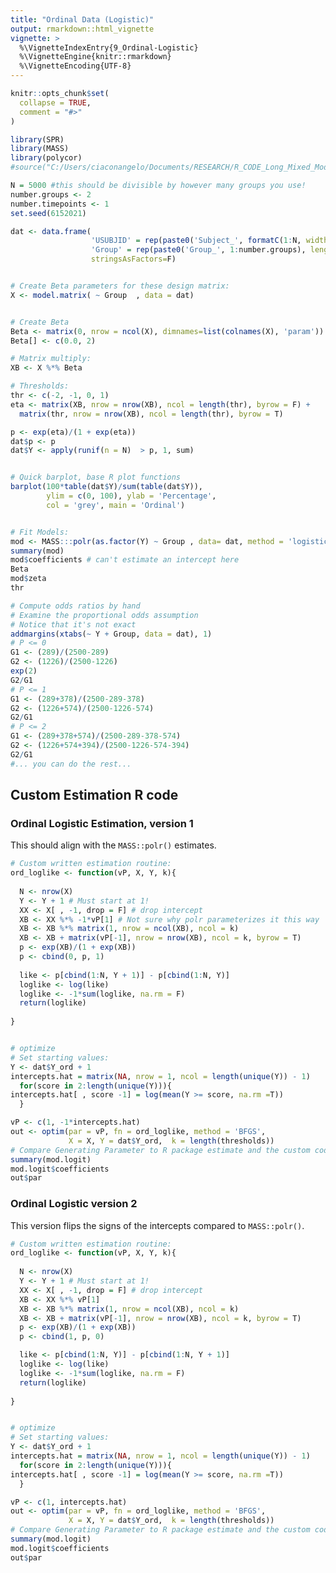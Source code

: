 ```yaml
---
title: "Ordinal Data (Logistic)"
output: rmarkdown::html_vignette
vignette: >
  %\VignetteIndexEntry{9_Ordinal-Logistic}
  %\VignetteEngine{knitr::rmarkdown}
  %\VignetteEncoding{UTF-8}
---
```


```r
knitr::opts_chunk$set(
  collapse = TRUE,
  comment = "#>"
)
```



```r
library(SPR)
library(MASS)
library(polycor)
#source("C:/Users/ciaconangelo/Documents/RESEARCH/R_CODE_Long_Mixed_Models/Function_findRhoBin.R")

N = 5000 #this should be divisible by however many groups you use!
number.groups <- 2
number.timepoints <- 1
set.seed(6152021)

dat <- data.frame(
                  'USUBJID' = rep(paste0('Subject_', formatC(1:N, width = 4, flag = '0')), length.out= N*number.timepoints),
                  'Group' = rep(paste0('Group_', 1:number.groups), length.out = N*number.timepoints),
                  stringsAsFactors=F)


# Create Beta parameters for these design matrix:
X <- model.matrix( ~ Group  , data = dat)


# Create Beta
Beta <- matrix(0, nrow = ncol(X), dimnames=list(colnames(X), 'param'))
Beta[] <- c(0.0, 2)

# Matrix multiply:
XB <- X %*% Beta

# Thresholds:
thr <- c(-2, -1, 0, 1)
eta <- matrix(XB, nrow = nrow(XB), ncol = length(thr), byrow = F) +
  matrix(thr, nrow = nrow(XB), ncol = length(thr), byrow = T)

p <- exp(eta)/(1 + exp(eta))
dat$p <- p
dat$Y <- apply(runif(n = N)  > p, 1, sum)


# Quick barplot, base R plot functions
barplot(100*table(dat$Y)/sum(table(dat$Y)),
        ylim = c(0, 100), ylab = 'Percentage',
        col = 'grey', main = 'Ordinal')


# Fit Models:
mod <- MASS:::polr(as.factor(Y) ~ Group , data= dat, method = 'logistic', Hess = T)
summary(mod)
mod$coefficients # can't estimate an intercept here
Beta
mod$zeta
thr

# Compute odds ratios by hand
# Examine the proportional odds assumption
# Notice that it's not exact
addmargins(xtabs(~ Y + Group, data = dat), 1)
# P <= 0
G1 <- (289)/(2500-289)
G2 <- (1226)/(2500-1226)
exp(2)
G2/G1
# P <= 1
G1 <- (289+378)/(2500-289-378)
G2 <- (1226+574)/(2500-1226-574)
G2/G1
# P <= 2
G1 <- (289+378+574)/(2500-289-378-574)
G2 <- (1226+574+394)/(2500-1226-574-394)
G2/G1
#... you can do the rest...


```


## Custom Estimation R code

### Ordinal Logistic Estimation, version 1

This should align with the `MASS::polr()` estimates.

```r

# Custom written estimation routine:
ord_loglike <- function(vP, X, Y, k){
  
  N <- nrow(X)
  Y <- Y + 1 # Must start at 1!
  XX <- X[ , -1, drop = F] # drop intercept
  XB <- XX %*% -1*vP[1] # Not sure why polr parameterizes it this way
  XB <- XB %*% matrix(1, nrow = ncol(XB), ncol = k)
  XB <- XB + matrix(vP[-1], nrow = nrow(XB), ncol = k, byrow = T)
  p <- exp(XB)/(1 + exp(XB))
  p <- cbind(0, p, 1)
  
  like <- p[cbind(1:N, Y + 1)] - p[cbind(1:N, Y)]  
  loglike <- log(like)
  loglike <- -1*sum(loglike, na.rm = F)
  return(loglike)
  
}


# optimize
# Set starting values:
Y <- dat$Y_ord + 1
intercepts.hat = matrix(NA, nrow = 1, ncol = length(unique(Y)) - 1)
  for(score in 2:length(unique(Y))){
intercepts.hat[ , score -1] = log(mean(Y >= score, na.rm =T))
  }

vP <- c(1, -1*intercepts.hat)
out <- optim(par = vP, fn = ord_loglike, method = 'BFGS', 
             X = X, Y = dat$Y_ord,  k = length(thresholds))
# Compare Generating Parameter to R package estimate and the custom code estimate
summary(mod.logit)
mod.logit$coefficients
out$par

```


### Ordinal Logistic version 2

This version flips the signs of the intercepts compared to `MASS::polr()`. 


```r

# Custom written estimation routine:
ord_loglike <- function(vP, X, Y, k){
  
  N <- nrow(X)
  Y <- Y + 1 # Must start at 1!
  XX <- X[ , -1, drop = F] # drop intercept
  XB <- XX %*% vP[1] 
  XB <- XB %*% matrix(1, nrow = ncol(XB), ncol = k)
  XB <- XB + matrix(vP[-1], nrow = nrow(XB), ncol = k, byrow = T)
  p <- exp(XB)/(1 + exp(XB))
  p <- cbind(1, p, 0)

  like <- p[cbind(1:N, Y)] - p[cbind(1:N, Y + 1)]  
  loglike <- log(like)
  loglike <- -1*sum(loglike, na.rm = F)
  return(loglike)
  
}


# optimize
# Set starting values:
Y <- dat$Y_ord + 1
intercepts.hat = matrix(NA, nrow = 1, ncol = length(unique(Y)) - 1)
  for(score in 2:length(unique(Y))){
intercepts.hat[ , score -1] = log(mean(Y >= score, na.rm =T))
  }

vP <- c(1, intercepts.hat)
out <- optim(par = vP, fn = ord_loglike, method = 'BFGS', 
             X = X, Y = dat$Y_ord,  k = length(thresholds))
# Compare Generating Parameter to R package estimate and the custom code estimate
summary(mod.logit)
mod.logit$coefficients
out$par


```
